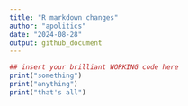 ```yaml
---
title: "R markdown changes"
author: "apolitics"
date: "2024-08-28"
output: github_document
---
```


```r
## insert your brilliant WORKING code here
print("something")
print("anything")
print("that's all")
```

